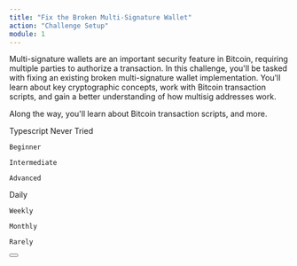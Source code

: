 ```yaml
---
title: "Fix the Broken Multi-Signature Wallet"
action: "Challenge Setup"
module: 1
---
```


<IntroductionCard title="Introduction" subtitle="Welcome to the Fix the Broken Multi-Signature Wallet Challenge!">
  Multi-signature wallets are an important security feature in Bitcoin, requiring multiple parties to authorize a transaction. 
  In this challenge, you'll be tasked with fixing an existing broken multi-signature wallet implementation. 
  You'll learn about key cryptographic concepts, work with Bitcoin transaction scripts, and gain a better understanding of how multisig addresses work.

  Along the way, you'll learn about Bitcoin transaction scripts, and more.
</IntroductionCard>

<Dropdown title="Pre-challenge Assessment">
  <DropdownItem tag="language" title="Preferred Language:" content="Which language would you like to use? We'll create a Git repository with starter code for you to work on." isExpandable={true}>
    Typescript
  </DropdownItem>

  <DropdownItem tag="proficiency" title="Language Proficiency:" content="Which language would you like to use? We'll create a Git repository with starter code for you to work on." isExpandable={true}>
    Never Tried

    Beginner

    Intermediate

    Advanced
  </DropdownItem>

  <DropdownItem tag="frequency" title="Practice Frequency:" content="How often do you want to practice coding?" isExpandable={true}>
    Daily

    Weekly

    Monthly
    
    Rarely
  </DropdownItem>
</Dropdown>

<Button title="Continue" link="/module-2/instructions" />
